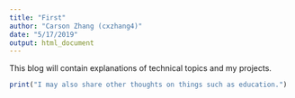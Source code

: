 ```yaml
---
title: "First"
author: "Carson Zhang (cxzhang4)"
date: "5/17/2019"
output: html_document
---
```


This blog will contain explanations of technical topics and my projects. 

```r
print("I may also share other thoughts on things such as education.")
```

